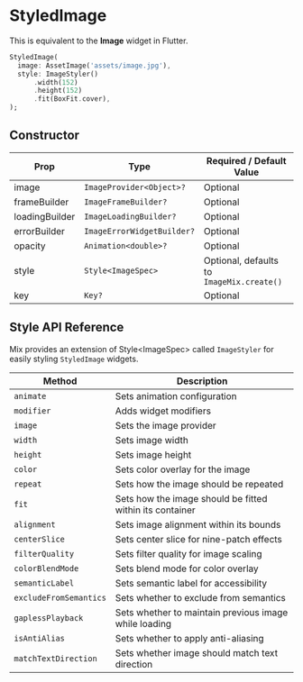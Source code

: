 # StyledImage

This is equivalent to the **Image** widget in Flutter.

```dart
StyledImage(
  image: AssetImage('assets/image.jpg'),
  style: ImageStyler()
      .width(152)
      .height(152)
      .fit(BoxFit.cover),
);
```

## Constructor

| Prop           | Type                        | Required / Default Value                |
|----------------|-----------------------------|-----------------------------------------|
| image          | `ImageProvider<Object>?`    | Optional                               |
| frameBuilder   | `ImageFrameBuilder?`        | Optional                               |
| loadingBuilder | `ImageLoadingBuilder?`      | Optional                               |
| errorBuilder   | `ImageErrorWidgetBuilder?`  | Optional                               |
| opacity        | `Animation<double>?`        | Optional                               |
| style          | `Style<ImageSpec>`               | Optional, defaults to `ImageMix.create()` |
| key            | `Key?`                      | Optional                               |

## Style API Reference

Mix provides an extension of Style\<ImageSpec> called `ImageStyler` for easily styling `StyledImage` widgets.

| Method | Description |
|--------|-------------|
| `animate` | Sets animation configuration |
| `modifier` | Adds widget modifiers |
| `image` | Sets the image provider |
| `width` | Sets image width |
| `height` | Sets image height |
| `color` | Sets color overlay for the image |
| `repeat` | Sets how the image should be repeated |
| `fit` | Sets how the image should be fitted within its container |
| `alignment` | Sets image alignment within its bounds |
| `centerSlice` | Sets center slice for nine-patch effects |
| `filterQuality` | Sets filter quality for image scaling |
| `colorBlendMode` | Sets blend mode for color overlay |
| `semanticLabel` | Sets semantic label for accessibility |
| `excludeFromSemantics` | Sets whether to exclude from semantics |
| `gaplessPlayback` | Sets whether to maintain previous image while loading |
| `isAntiAlias` | Sets whether to apply anti-aliasing |
| `matchTextDirection` | Sets whether image should match text direction |

